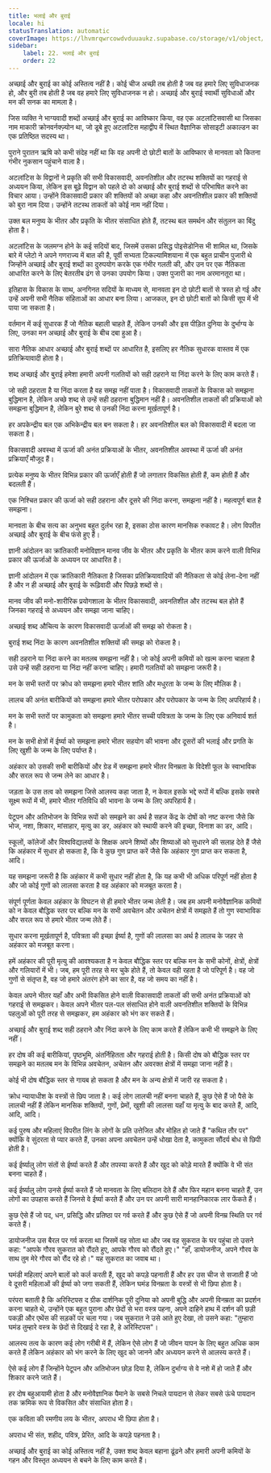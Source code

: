 ```yaml
---
title: भलाई और बुराई
locale: hi
statusTranslation: automatic
coverImage: https://lhvmrqwrcowdvduuaukz.supabase.co/storage/v1/object/public/strapi-uploads/small_cover-educacion-fundamental.webp-2d51a7828a2b1309555be27f7e2a61a0.webp
sidebar:
    label: 22. भलाई और बुराई
    order: 22
---
```

अच्छाई और बुराई का कोई अस्तित्व नहीं है। कोई चीज अच्छी तब होती है जब वह हमारे लिए सुविधाजनक हो, और बुरी तब होती है जब वह हमारे लिए सुविधाजनक न हो। अच्छाई और बुराई स्वार्थी सुविधाओं और मन की सनक का मामला है।

जिस व्यक्ति ने भाग्यवादी शब्दों अच्छाई और बुराई का आविष्कार किया, वह एक अटलांटिसवासी था जिसका नाम माकारी क्रोनवर्नक्ज़्योन था, जो डूबे हुए अटलांटिस महाद्वीप में स्थित वैज्ञानिक सोसाइटी अकाल्डन का एक प्रतिष्ठित सदस्य था।

पुराने पुरातन ऋषि को कभी संदेह नहीं था कि वह अपनी दो छोटी बातों के आविष्कार से मानवता को कितना गंभीर नुकसान पहुंचाने वाला है।

अटलांटिस के विद्वानों ने प्रकृति की सभी विकासवादी, अवनतिशील और तटस्थ शक्तियों का गहराई से अध्ययन किया, लेकिन इस बूढ़े विद्वान को पहले दो को अच्छाई और बुराई शब्दों से परिभाषित करने का विचार आया। उन्होंने विकासवादी प्रकार की शक्तियों को अच्छा कहा और अवनतिशील प्रकार की शक्तियों को बुरा नाम दिया। उन्होंने तटस्थ ताकतों को कोई नाम नहीं दिया।

उक्त बल मनुष्य के भीतर और प्रकृति के भीतर संसाधित होते हैं, तटस्थ बल समर्थन और संतुलन का बिंदु होता है।

अटलांटिस के जलमग्न होने के कई सदियों बाद, जिसमें उसका प्रसिद्ध पोइसेडोनिस भी शामिल था, जिसके बारे में प्लेटो ने अपने गणराज्य में बात की है, पूर्वी सभ्यता टिकल्यामिशयाना में एक बहुत प्राचीन पुजारी थे जिन्होंने अच्छाई और बुराई शब्दों का दुरुपयोग करके एक गंभीर गलती की, और उन पर एक नैतिकता आधारित करने के लिए बेतरतीब ढंग से उनका उपयोग किया। उक्त पुजारी का नाम अरमानतूरा था।

इतिहास के विकास के साथ, अनगिनत सदियों के माध्यम से, मानवता इन दो छोटी बातों से त्रस्त हो गई और उन्हें अपनी सभी नैतिक संहिताओं का आधार बना लिया। आजकल, इन दो छोटी बातों को किसी सूप में भी पाया जा सकता है।

वर्तमान में कई सुधारक हैं जो नैतिक बहाली चाहते हैं, लेकिन उनकी और इस पीड़ित दुनिया के दुर्भाग्य के लिए, उनका मन अच्छाई और बुराई के बीच दबा हुआ है।

सारा नैतिक आधार अच्छाई और बुराई शब्दों पर आधारित है, इसलिए हर नैतिक सुधारक वास्तव में एक प्रतिक्रियावादी होता है।

शब्द अच्छाई और बुराई हमेशा हमारी अपनी गलतियों को सही ठहराने या निंदा करने के लिए काम करते हैं।

जो सही ठहराता है या निंदा करता है वह समझ नहीं पाता है। विकासवादी ताकतों के विकास को समझना बुद्धिमान है, लेकिन अच्छे शब्द से उन्हें सही ठहराना बुद्धिमान नहीं है। अवनतिशील ताकतों की प्रक्रियाओं को समझना बुद्धिमान है, लेकिन बुरे शब्द से उनकी निंदा करना मूर्खतापूर्ण है।

हर अपकेन्द्रीय बल एक अभिकेन्द्रीय बल बन सकता है। हर अवनतिशील बल को विकासवादी में बदला जा सकता है।

विकासवादी अवस्था में ऊर्जा की अनंत प्रक्रियाओं के भीतर, अवनतिशील अवस्था में ऊर्जा की अनंत प्रक्रियाएँ मौजूद हैं।

प्रत्येक मनुष्य के भीतर विभिन्न प्रकार की ऊर्जाएँ होती हैं जो लगातार विकसित होती हैं, कम होती हैं और बदलती हैं।

एक निश्चित प्रकार की ऊर्जा को सही ठहराना और दूसरे की निंदा करना, समझना नहीं है। महत्वपूर्ण बात है समझना।

मानवता के बीच सत्य का अनुभव बहुत दुर्लभ रहा है, इसका ठोस कारण मानसिक रुकावट है। लोग विपरीत अच्छाई और बुराई के बीच फंसे हुए हैं।

ज्ञानी आंदोलन का क्रांतिकारी मनोविज्ञान मानव जीव के भीतर और प्रकृति के भीतर काम करने वाली विभिन्न प्रकार की ऊर्जाओं के अध्ययन पर आधारित है।

ज्ञानी आंदोलन में एक क्रांतिकारी नैतिकता है जिसका प्रतिक्रियावादियों की नैतिकता से कोई लेना-देना नहीं है और न ही अच्छाई और बुराई के रूढ़िवादी और पिछड़े शब्दों से।

मानव जीव की मनो-शारीरिक प्रयोगशाला के भीतर विकासवादी, अवनतिशील और तटस्थ बल होते हैं जिनका गहराई से अध्ययन और समझा जाना चाहिए।

अच्छाई शब्द औचित्य के कारण विकासवादी ऊर्जाओं की समझ को रोकता है।

बुराई शब्द निंदा के कारण अवनतिशील शक्तियों की समझ को रोकता है।

सही ठहराने या निंदा करने का मतलब समझना नहीं है। जो कोई अपनी कमियों को खत्म करना चाहता है उसे उन्हें सही ठहराना या निंदा नहीं करना चाहिए। हमारी गलतियों को समझना जरूरी है।

मन के सभी स्तरों पर क्रोध को समझना हमारे भीतर शांति और मधुरता के जन्म के लिए मौलिक है।

लालच की अनंत बारीकियों को समझना हमारे भीतर परोपकार और परोपकार के जन्म के लिए अपरिहार्य है।

मन के सभी स्तरों पर कामुकता को समझना हमारे भीतर सच्ची पवित्रता के जन्म के लिए एक अनिवार्य शर्त है।

मन के सभी क्षेत्रों में ईर्ष्या को समझना हमारे भीतर सहयोग की भावना और दूसरों की भलाई और प्रगति के लिए खुशी के जन्म के लिए पर्याप्त है।

अहंकार को उसकी सभी बारीकियों और ग्रेड में समझना हमारे भीतर विनम्रता के विदेशी फूल के स्वाभाविक और सरल रूप से जन्म लेने का आधार है।

जड़ता के उस तत्व को समझना जिसे आलस्य कहा जाता है, न केवल इसके भद्दे रूपों में बल्कि इसके सबसे सूक्ष्म रूपों में भी, हमारे भीतर गतिविधि की भावना के जन्म के लिए अपरिहार्य है।

पेटूपन और अतिभोजन के विभिन्न रूपों को समझने का अर्थ है सहज केंद्र के दोषों को नष्ट करना जैसे कि भोज, नशा, शिकार, मांसाहार, मृत्यु का डर, अहंकार को स्थायी करने की इच्छा, विनाश का डर, आदि।

स्कूलों, कॉलेजों और विश्वविद्यालयों के शिक्षक अपने शिष्यों और शिष्याओं को सुधारने की सलाह देते हैं जैसे कि अहंकार में सुधार हो सकता है, कि वे कुछ गुण प्राप्त करें जैसे कि अहंकार गुण प्राप्त कर सकता है, आदि।

यह समझना जरूरी है कि अहंकार में कभी सुधार नहीं होता है, कि यह कभी भी अधिक परिपूर्ण नहीं होता है और जो कोई गुणों को लालसा करता है वह अहंकार को मजबूत करता है।

संपूर्ण पूर्णता केवल अहंकार के विघटन से ही हमारे भीतर जन्म लेती है। जब हम अपनी मनोवैज्ञानिक कमियों को न केवल बौद्धिक स्तर पर बल्कि मन के सभी अवचेतन और अचेतन क्षेत्रों में समझते हैं तो गुण स्वाभाविक और सरल रूप से हमारे भीतर जन्म लेते हैं।

सुधार करना मूर्खतापूर्ण है, पवित्रता की इच्छा ईर्ष्या है, गुणों की लालसा का अर्थ है लालच के जहर से अहंकार को मजबूत करना।

हमें अहंकार की पूरी मृत्यु की आवश्यकता है न केवल बौद्धिक स्तर पर बल्कि मन के सभी कोनों, क्षेत्रों, क्षेत्रों और गलियारों में भी। जब, हम पूरी तरह से मर चुके होते हैं, तो केवल वही रहता है जो परिपूर्ण है। वह जो गुणों से संतृप्त है, वह जो हमारे अंतरंग होने का सार है, वह जो समय का नहीं है।

केवल अपने भीतर यहाँ और अभी विकसित होने वाली विकासवादी ताकतों की सभी अनंत प्रक्रियाओं को गहराई से समझकर। केवल अपने भीतर पल-पल संसाधित होने वाली अवनतिशील शक्तियों के विभिन्न पहलुओं को पूरी तरह से समझकर, हम अहंकार को भंग कर सकते हैं।

अच्छाई और बुराई शब्द सही ठहराने और निंदा करने के लिए काम करते हैं लेकिन कभी भी समझने के लिए नहीं।

हर दोष की कई बारीकियां, पृष्ठभूमि, अंतर्निहितता और गहराई होती है। किसी दोष को बौद्धिक स्तर पर समझने का मतलब मन के विभिन्न अवचेतन, अचेतन और अवरक्त क्षेत्रों में समझा जाना नहीं है।

कोई भी दोष बौद्धिक स्तर से गायब हो सकता है और मन के अन्य क्षेत्रों में जारी रह सकता है।

क्रोध न्यायाधीश के वस्त्रों से छिप जाता है। कई लोग लालची नहीं बनना चाहते हैं, कुछ ऐसे हैं जो पैसे के लालची नहीं हैं लेकिन मानसिक शक्तियों, गुणों, प्रेमों, खुशी की लालसा यहाँ या मृत्यु के बाद करते हैं, आदि, आदि, आदि।

कई पुरुष और महिलाएं विपरीत लिंग के लोगों के प्रति उत्तेजित और मोहित हो जाते हैं "कथित तौर पर" क्योंकि वे सुंदरता से प्यार करते हैं, उनका अपना अवचेतन उन्हें धोखा देता है, कामुकता सौंदर्य बोध से छिपी होती है।

कई ईर्ष्यालु लोग संतों से ईर्ष्या करते हैं और तपस्या करते हैं और खुद को कोड़े मारते हैं क्योंकि वे भी संत बनना चाहते हैं।

कई ईर्ष्यालु लोग उनसे ईर्ष्या करते हैं जो मानवता के लिए बलिदान देते हैं और फिर महान बनना चाहते हैं, उन लोगों का उपहास करते हैं जिनसे वे ईर्ष्या करते हैं और उन पर अपनी सारी मानहानिकारक लार फेंकते हैं।

कुछ ऐसे हैं जो पद, धन, प्रसिद्धि और प्रतिष्ठा पर गर्व करते हैं और कुछ ऐसे हैं जो अपनी विनम्र स्थिति पर गर्व करते हैं।

डायोजनीज उस बैरल पर गर्व करता था जिसमें वह सोता था और जब वह सुकरात के घर पहुंचा तो उसने कहा: "आपके गौरव सुकरात को रौंदते हुए, आपके गौरव को रौंदते हुए।" "हाँ, डायोजनीज, अपने गौरव के साथ तुम मेरे गौरव को रौंद रहे हो।" यह सुकरात का जवाब था।

घमंडी महिलाएं अपने बालों को कर्ल करती हैं, खुद को कपड़े पहनाती हैं और हर उस चीज से सजाती हैं जो वे दूसरी महिलाओं की ईर्ष्या को जगा सकती हैं, लेकिन घमंड विनम्रता के वस्त्रों से भी छिपा होता है।

परंपरा बताती है कि अरिस्टिपस द ग्रीक दार्शनिक पूरी दुनिया को अपनी बुद्धि और अपनी विनम्रता का प्रदर्शन करना चाहते थे, उन्होंने एक बहुत पुराना और छेदों से भरा वस्त्र पहना, अपने दाहिने हाथ में दर्शन की छड़ी पकड़ी और एथेंस की सड़कों पर चला गया। जब सुकरात ने उसे आते हुए देखा, तो उसने कहा: "तुम्हारा घमंड तुम्हारे वस्त्र के छेदों से दिखाई दे रहा है, हे अरिस्टिपस"।

आलस्य तत्व के कारण कई लोग गरीबी में हैं, लेकिन ऐसे लोग हैं जो जीवन यापन के लिए बहुत अधिक काम करते हैं लेकिन अहंकार को भंग करने के लिए खुद को जानने और अध्ययन करने से आलस्य करते हैं।

ऐसे कई लोग हैं जिन्होंने पेटूपन और अतिभोजन छोड़ दिया है, लेकिन दुर्भाग्य से वे नशे में हो जाते हैं और शिकार करने जाते हैं।

हर दोष बहुआयामी होता है और मनोवैज्ञानिक पैमाने के सबसे निचले पायदान से लेकर सबसे ऊंचे पायदान तक क्रमिक रूप से विकसित और संसाधित होता है।

एक कविता की रमणीय लय के भीतर, अपराध भी छिपा होता है।

अपराध भी संत, शहीद, पवित्र, प्रेरित, आदि के कपड़े पहनता है।

अच्छाई और बुराई का कोई अस्तित्व नहीं है, उक्त शब्द केवल बहाना ढूंढने और हमारी अपनी कमियों के गहन और विस्तृत अध्ययन से बचने के लिए काम करते हैं।

